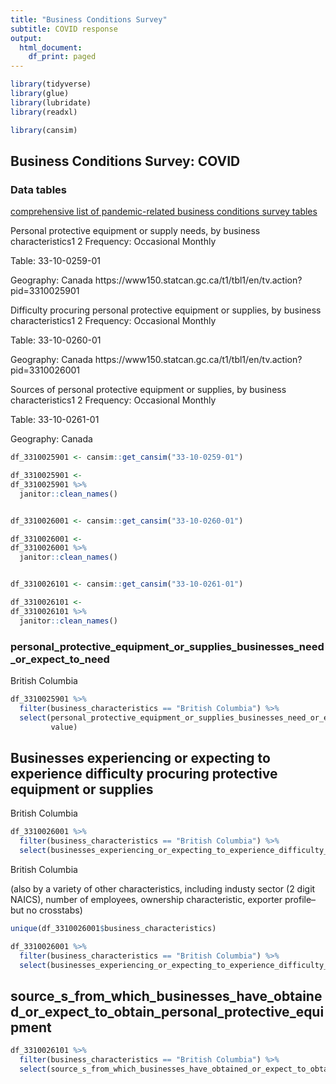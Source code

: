 ```yaml
---
title: "Business Conditions Survey"
subtitle: COVID response
output:
  html_document:
    df_print: paged
---
```



```r
library(tidyverse)
library(glue)
library(lubridate)
library(readxl)

library(cansim)
```

## Business Conditions Survey: COVID

### Data tables

[comprehensive list of pandemic-related business conditions survey tables](https://www150.statcan.gc.ca/n1/daily-quotidien/200714/dq200714a-cansim-eng.htm)

Personal protective equipment or supply needs, by business characteristics1 2
Frequency: Occasional Monthly

Table: 33-10-0259-01

Geography: Canada
https://www150.statcan.gc.ca/t1/tbl1/en/tv.action?pid=3310025901


Difficulty procuring personal protective equipment or supplies, by business characteristics1 2
Frequency: Occasional Monthly

Table: 33-10-0260-01

Geography: Canada
https://www150.statcan.gc.ca/t1/tbl1/en/tv.action?pid=3310026001



Sources of personal protective equipment or supplies, by business characteristics1 2
Frequency: Occasional Monthly

Table: 33-10-0261-01

Geography: Canada



```r

df_3310025901 <- cansim::get_cansim("33-10-0259-01")

df_3310025901 <-
df_3310025901 %>% 
  janitor::clean_names()


df_3310026001 <- cansim::get_cansim("33-10-0260-01")

df_3310026001 <-
df_3310026001 %>% 
  janitor::clean_names()


df_3310026101 <- cansim::get_cansim("33-10-0261-01")

df_3310026101 <-
df_3310026101 %>% 
  janitor::clean_names()

```


### personal_protective_equipment_or_supplies_businesses_need_or_expect_to_need
 

British Columbia

```r

df_3310025901 %>%
  filter(business_characteristics == "British Columbia") %>% 
  select(personal_protective_equipment_or_supplies_businesses_need_or_expect_to_need,
         value)

```

## Businesses experiencing or expecting to experience difficulty procuring protective equipment or supplies

British Columbia

```r

df_3310026001 %>%
  filter(business_characteristics == "British Columbia") %>% 
  select(businesses_experiencing_or_expecting_to_experience_difficulty_procuring_protective_equipment_or_supplies)

```

British Columbia

(also by a variety of other characteristics, including industy sector (2 digit NAICS), number of employees, ownership characteristic, exporter profile--but no crosstabs)

```r

unique(df_3310026001$business_characteristics)

df_3310026001 %>%
  filter(business_characteristics == "British Columbia") %>% 
  select(businesses_experiencing_or_expecting_to_experience_difficulty_procuring_protective_equipment_or_supplies, value)

```

## source_s_from_which_businesses_have_obtained_or_expect_to_obtain_personal_protective_equipment

```r

df_3310026101 %>%
  filter(business_characteristics == "British Columbia") %>% 
  select(source_s_from_which_businesses_have_obtained_or_expect_to_obtain_personal_protective_equipment_or_supplies, value)

```
